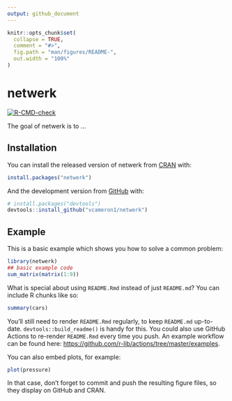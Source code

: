 ```yaml
---
output: github_document
---
```


<!-- README.md is generated from README.Rmd. Please edit that file -->

```r
knitr::opts_chunk$set(
  collapse = TRUE,
  comment = "#>",
  fig.path = "man/figures/README-",
  out.width = "100%"
)
```

# netwerk

<!-- badges: start -->
[![R-CMD-check](https://github.com/vcameron1/netwerk/workflows/R-CMD-check/badge.svg)](https://github.com/vcameron1/netwerk/actions)
<!-- badges: end -->

The goal of netwerk is to ...

## Installation

You can install the released version of netwerk from [CRAN](https://CRAN.R-project.org) with:

``` r
install.packages("netwerk")
```

And the development version from [GitHub](https://github.com/) with:

``` r
# install.packages("devtools")
devtools::install_github("vcameron1/netwerk")
```
## Example

This is a basic example which shows you how to solve a common problem:

```r
library(netwerk)
## basic example code
sum_matrix(matrix(1:9))
```

What is special about using `README.Rmd` instead of just `README.md`? You can include R chunks like so:

```r
summary(cars)
```

You'll still need to render `README.Rmd` regularly, to keep `README.md` up-to-date. `devtools::build_readme()` is handy for this. You could also use GitHub Actions to re-render `README.Rmd` every time you push. An example workflow can be found here: <https://github.com/r-lib/actions/tree/master/examples>.

You can also embed plots, for example:

```r
plot(pressure)
```

In that case, don't forget to commit and push the resulting figure files, so they display on GitHub and CRAN.
